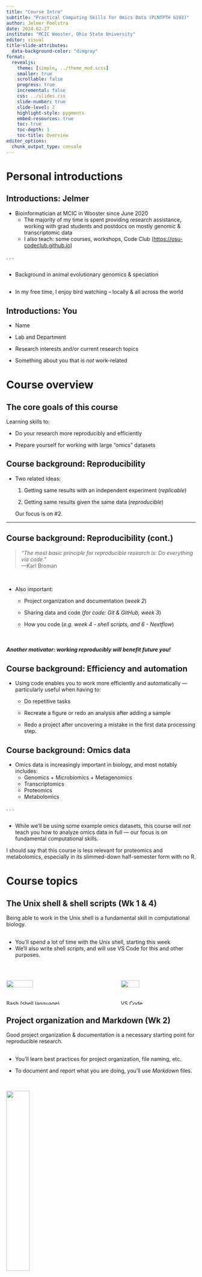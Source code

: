 ```yaml
---
title: "Course Intro"
subtitle: "Practical Computing Skills for Omics Data (PLNTPTH 6193)" 
author: Jelmer Poelstra
date: 2024-02-27
institute: "MCIC Wooster, Ohio State University"
editor: visual
title-slide-attributes:
  data-background-color: "dimgray"
format:
  revealjs:
    theme: [simple, ../theme_mod.scss]
    smaller: true
    scrollable: false
    progress: true
    incremental: false
    css: ../slides.css
    slide-number: true
    slide-level: 2
    highlight-style: pygments
    embed-resources: true
    toc: true
    toc-depth: 1
    toc-title: Overview
editor_options: 
  chunk_output_type: console
---
```


# Personal introductions {background-color="dimgray"}

## Introductions: Jelmer

- Bioinformatician at MCIC in Wooster since June 2020
  - The majority of my time is spent providing research assistance,\
    working with grad students and postdocs on mostly genomic & transcriptomic data
  - I also teach: some courses, workshops, Code Club (<https://osu-codeclub.github.io>)

. . .

<hr style="height:1pt; visibility:hidden;" />

-   Background in animal evolutionary genomics & speciation

<hr style="height:1pt; visibility:hidden;" />

-   In my free time, I enjoy bird watching -- locally & all across the world

## Introductions: You

-   Name

-   Lab and Department

-   Research interests and/or current research topics

-   Something about you that is _not_ work-related

# Course overview {background-color="dimgray"}

## The core goals of this course

Learning skills to:

-   Do your research more reproducibly and efficiently

-   Prepare yourself for working with large "omics" datasets

## Course background: Reproducibility

-   Two related ideas:

    1.  Getting same results with an independent experiment (*replicable*)

    2.  Getting same results given the same data (*reproducible*)

    Our focus is on #2.

----------------------------------------------------------------------------------------------------

## Course background: Reproducibility (cont.)

> *"The most basic principle for reproducible research is: Do everything via code."*\
> —Karl Broman

<br>

-   Also important:

    -   Project organization and documentation (*week 2*)

    -   Sharing data and code (*for code: Git & GitHub, week 3*)

    -   How you code (*e.g. week 4 - shell scripts, and 6 - Nextflow*)

<br>

::: callout-tip
##### Another motivator: working reproducibly will benefit future you!
:::

## Course background: Efficiency and automation

-   Using code enables you to work more efficiently and automatically —\
    particularly useful when having to:

    -   Do repetitive tasks

    -   Recreate a figure or redo an analysis after adding a sample

    -   Redo a project after uncovering a mistake in the first data processing step.

## Course background: Omics data

- Omics data is increasingly important in biology, and most notably includes:
  - Genomics + Microbiomics + Metagenomics
  - Transcriptomics
  - Proteomics
  - Metabolomics

. . .

<hr style="height:1pt; visibility:hidden;" />

- While we'll be using some example omics datasets,
  this course will _not_ teach you how to analyze omics data in full ---
  our focus is on fundamental computational skills.

::: {.callout-warning appearance="simple"}
I should say that this course is less relevant for proteomics and metabolomics,
especially in its slimmed-down half-semester form with no R.
:::

# Course topics {background-color="dimgray"}

## The Unix shell & shell scripts (Wk 1 & 4)

Being able to work in the Unix shell is a fundamental skill in computational biology.

<hr style="height:1pt; visibility:hidden;" />

- You'll spend a lot of time with the Unix shell, starting this week
- We'll also write shell _scripts_, and will use VS Code for this and other purposes.

<br>

::: columns

::: column

![](img/bash.png){fig-align="center" width="50%"}

::: legend2
Bash (shell language)
:::

:::

::: column
![](img/vscode.png){fig-align="center" width="50%"}

::: legend2
VS Code
:::

:::
:::

## Project organization and Markdown (Wk 2) {.nostretch}

Good project organization & documentation is a necessary starting point for reproducible research.

<hr style="height:1pt; visibility:hidden;" />

- You'll learn best practices for project organization, file naming, etc.

- To document and report what you are doing, you'll use *Markdown* files.

<br>

![](img/markdown.png){fig-align="center" width="35%"}

::: legend2
Markdown
:::

## Version control with Git and GitHub (Wk 3)

Using version control, you can more effectively keep track of project progress,
collaborate, share code, revisit earlier versions, and undo.

<hr style="height:1pt; visibility:hidden;" />

- *Git* is the version control software we will use,\
  and *GitHub* is the website that hosts Git projects (repositories).

- You'll also use Git+GitHub to hand in your final project assignments.

<br>

::: columns
::: {.column width="50%"}
![](img/git.png){fig-align="center" width="65%"}
:::
::: {.column width="50%"}
![](img/github.jpg){fig-align="center"}
:::
:::

## High-performance computing with OSC (Wk 5)

Thanks to supercomputer resources, you can work with **very large datasets at speed** ---
running up to 100s of analyses in parallel, and using much larger amounts of
memory and storage space than a personal computer has.

<hr style="height:1pt; visibility:hidden;" />

. . .

- We will use OSC throughout the course, and you'll get a brief intro to it today.
- In week 5, we'll learn to submit shell scripts as OSC "batch jobs" with Slurm,
  and use Conda to manage software.

<br>

::: columns

::: {.column width="40%"}
![](img/osc.png){fig-align="center" width="100%"}
:::

::: {.column width="28%"}
![](img/slurm.png){fig-align="center" width="75%"}
:::

::: {.column width="31%"}
![](img/conda.png){fig-align="center" width="95%"}
:::

:::

## Automated workflow management (Wk 6) {.nostretch}

Using a workflow written with a workflow manager,
you can run and rerun entire analysis pipeline with a single command,
and easily change and rerun parts of it, too.

<hr style="height:1pt; visibility:hidden;" />

- We'll use the workflow language *Nextflow*.

<br>

![](img/nextflow.png){fig-align="center" width="50%"}

# Course practicalities {background-color="dimgray"}

## Zoom

-   Be muted by default, but feel free to unmute yourself to ask questions any time.

-   Questions can also be asked in the chat.

-   Having your camera turned on as much as possible is appreciated!

. . .

-   "Screen real estate" — large/multiple monitors or multiple devices best.

-   Be ready to share your screen.

## Websites & Books

- I will only use the CarmenCanvas website for **Announcements**.

<hr style="height:1pt; visibility:hidden;" />

- The GitHub website is the main website for the course, containing all course material:
  -   Overviews of each week & readings
  -   Slide decks and lecture pages
  -   Exercises
  -   Final project assignment information

<hr style="height:1pt; visibility:hidden;" />

. . .

- Books:

  - Computing Skills for Biologists ("CSB"; Allesina & Wilmes 2019)
  - Bioinformatics Data Skills ("Buffalo"; Buffalo 2015)

# Homework {background-color="dimgray"}

## Final project (graded)

Plan and implement a small computational project, with the following checkpoints:

-   I: **Proposal** (due week 4 -- 10 points)

-   II: **Draft** (due week 6 -- 10 points)

-   III: **Oral presentations** on Zoom (week 7 -- 10 points)

-   IV: **Final submission** (due April 29 -- 20 points)

<hr style="height:1pt; visibility:hidden;" />

. . .

::: callout-tip
#### Data sets for the final project

If you have your own data set & analysis ideas, that is ideal. If not, I can provide you with this.

More information about the final project will follow in week 2 or 3.
:::

## Ungraded homework

-   Weekly readings — somewhat up to you when to do these

-   Weekly exercises — I recommend doing these on Fridays

-   Miscellaneous small assignments such as surveys and account setup.

<br>

::: callout-note
### Weekly materials & homework

I will try add the materials for each week on the preceding Friday ---
at the least the week's overview and readings.

None of this homework had to be handed in.
:::

## Weekly recitation on Monday

If there is interest, we can have a weekly Monday meeting in which we go through the exercises for
the preceding week.

<br>

If you're interested, indicate your availability here:\
<https://www.when2meet.com/?23841132-KV8fY>

## Rest of this week

-   Brief introduction to the Ohio Supercomputer Center (OSC)

<hr style="height:1pt; visibility:hidden;" />

-   Unix shell basics

<hr style="height:1pt; visibility:hidden;" />

-   **Homework**:

    -   Readings: mostly CSB Chapter 1
    -   [Exercises](w1_exercises.qmd)

# Questions? {background-color="dimgray"}

<br><br><br><br>

[(Back to the site)](/index.qmd)

